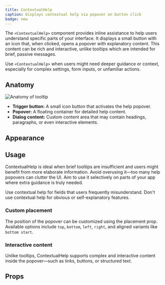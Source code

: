 ```yaml
---
title: ContextualHelp
caption: Displays contextual help via popover on button click
badge: new
---
```


The `<ContextualHelp>` component provides inline assistance to help users understand specific parts of your interface. It displays a small button with an icon that, when clicked, opens a popover with explanatory content. This content can be rich and interactive, unlike tooltips which are intended for brief, passive messages.

Use `<ContextualHelp>` when users might need deeper guidance or context, especially for complex settings, form inputs, or unfamiliar actions.

## Anatomy

<Image
  src="/contextualhelp/contextualhelp-anatomy.jpg"
  alt="Anatomy of tooltip"
  width={800}
  height={550}
  className="mx-auto block"
/>

- **Trigger button:** A small icon button that activates the help popover.
- **Popover:** A floating container for detailed help content.
- **Dialog content:** Custom content area that may contain headings, paragraphs, or even interactive elements.

## Appearance

<AppearanceDemo component={title} />

## Usage

ContextualHelp is ideal when brief tooltips are insufficient and users might benefit from more elaborate information. Avoid overusing it—too many help popovers can clutter the UI. Aim to use it selectively on parts of your app where extra guidance is truly needed.

<Do>
  <Do.Description>
    Use contextual help for fields that users frequently misunderstand.
  </Do.Description>
</Do>
<Dont>
  <Dont.Description>
    Don't use contextual help for obvious or self-explanatory features.
  </Dont.Description>
</Dont>

### Custom placement

The position of the popover can be customized using the placement prop. Available options include `top`, `bottom`, `left`, `right`, and aligned variants like `bottom start`.

<ComponentDemo file="./contextualhelp-placement.demo.tsx" />

### Interactive content

Unlike tooltips, ContextualHelp supports complex and interactive content inside the popover—such as links, buttons, or structured text.

<ComponentDemo file="./contextualhelp-interactive.demo.tsx" />

## Props

<StorybookHintMessage component={title} />
<PropsTable component={title} />
